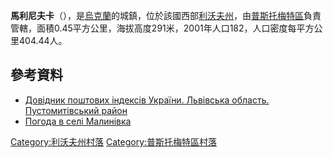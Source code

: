 {{coord|49|42|23|N|23|49|53|E|scale:100000|display=title}}

'''馬利尼夫卡'''（{{lang-uk|Малинівка}}），是[[烏克蘭|烏克蘭]]的城鎮，位於該國西部[[利沃夫州|利沃夫州]]，由[[普斯托梅特區|普斯托梅特區]]負責管轄，面積0.45平方公里，海拔高度291米，2001年人口182，人口密度每平方公里404.44人。

==參考資料==
*[http://www.uaidx.com/13/298/index Довідник поштових індексів України. Львівська область. Пустомитівський район] {{Wayback|url=http://www.uaidx.com/13/298/index |date=20161011013019 }}
* [http://weather.in.ua/ua/l'vovskaja/14733 Погода в селі Малинівка] {{Wayback|url=http://weather.in.ua/ua/l%27vovskaja/14733 |date=20111221181713 }}

[[Category:利沃夫州村落|Category:利沃夫州村落]]
[[Category:普斯托梅特區村落|Category:普斯托梅特區村落]]


{{Lviv-geo-stub}}